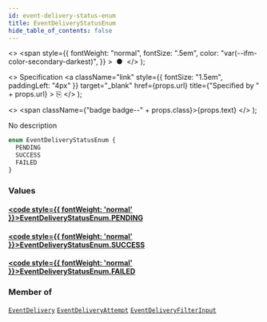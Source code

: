 ```yaml
---
id: event-delivery-status-enum
title: EventDeliveryStatusEnum
hide_table_of_contents: false
---
```


  <>
    <span
      style={{
        fontWeight: "normal",
        fontSize: ".5em",
        color: "var(--ifm-color-secondary-darkest)",
      }}
    >
      &nbsp;●&nbsp;
    </span>
  </>
);

  <>
    Specification
    <a
      className="link"
      style={{ fontSize: "1.5em", paddingLeft: "4px" }}
      target="\_blank"
      href={props.url}
      title={"Specified by " + props.url}
    >
      ⎘
    </a>
  </>
);

  <>
    <span className={"badge badge--" + props.class}>{props.text}</span>
  </>
);

No description

```graphql
enum EventDeliveryStatusEnum {
  PENDING
  SUCCESS
  FAILED
}
```

### Values

#### [<code style={{ fontWeight: 'normal' }}>EventDeliveryStatusEnum.<b>PENDING</b></code>](#)

>

#### [<code style={{ fontWeight: 'normal' }}>EventDeliveryStatusEnum.<b>SUCCESS</b></code>](#)

>

#### [<code style={{ fontWeight: 'normal' }}>EventDeliveryStatusEnum.<b>FAILED</b></code>](#)

>

### Member of

[`EventDelivery`](../../api-reference/miscellaneous/objects/event-delivery) <Badge class="secondary" text="object"/><Bullet />[`EventDeliveryAttempt`](../../api-reference/webhooks/objects/event-delivery-attempt) <Badge class="secondary" text="object"/><Bullet />[`EventDeliveryFilterInput`](../../api-reference/miscellaneous/inputs/event-delivery-filter-input) <Badge class="secondary" text="input"/>
